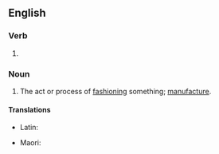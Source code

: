 ==English==

===Verb===
{{head|en|verb form}}

# {{present participle of|en|fashion|nocat=1}}

===Noun===
{{en-noun}}

# The act or process of [[fashion]]ing something; [[manufacture]].

====Translations====
{{trans-top|the process of making something}}
* Latin: {{t+|la|formātūra|f}}
{{trans-mid}}
* Maori: {{t|mi|auahatanga}}
{{trans-bottom}}